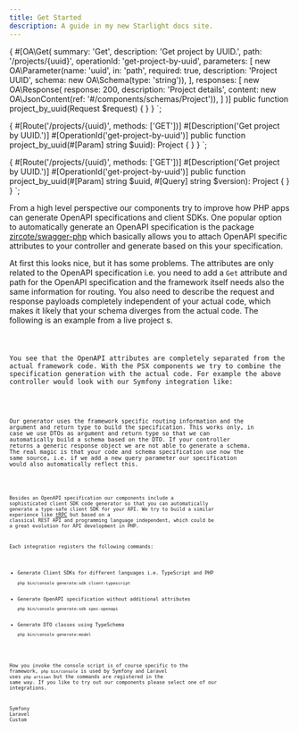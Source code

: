 ```yaml
---
title: Get Started
description: A guide in my new Starlight docs site.
---
```



{
    #[OA\Get(
        summary: 'Get',
        description: 'Get project by UUID.',
        path: '/projects/{uuid}',
        operationId: 'get-project-by-uuid',
        parameters: [
            new OA\Parameter(name: 'uuid', in: 'path', required: true, description: 'Project UUID', schema: new OA\Schema(type: 'string')),
        ],
        responses: [
            new OA\Response(
                response: 200,
                description: 'Project details',
                content: new OA\JsonContent(ref: '#/components/schemas/Project')),
        ]
    )]
    public function project_by_uuid(Request $request)
    {
    }
}
`;

{
    #[Route('/projects/{uuid}', methods: ['GET'])]
    #[Description('Get project by UUID.')]
    #[OperationId('get-project-by-uuid')]
    public function project_by_uuid(#[Param] string $uuid): Project
    {
    }
}
`;

{
    #[Route('/projects/{uuid}', methods: ['GET'])]
    #[Description('Get project by UUID.')]
    #[OperationId('get-project-by-uuid')]
    public function project_by_uuid(#[Param] string $uuid, #[Query] string $version): Project
    {
    }
}
`;

From a high level perspective our components try to improve how PHP apps
can generate OpenAPI specifications and client SDKs. One popular option
to automatically generate an OpenAPI specification is the package
[zircote/swagger-php](https://github.com/zircote/swagger-php) which basically allows
you to attach OpenAPI specific attributes to your controller and generate based on
this your specification.

At first this looks nice, but it has some problems. The attributes are only related
to the OpenAPI specification i.e. you need to add a `Get` attribute and path for the
OpenAPI specification and the framework itself needs also the same information for routing.
You also need to describe the request and response payloads completely independent
of your actual code, which makes it likely that your schema diverges from the
actual code. The following is an example from a live project s.

<Code code={old_controller} lang="php" title="Controller" />

You see that the OpenAPI attributes are completely separated from the actual framework
code. With the PSX components we try to combine the specification generation with the actual
code. For example the above controller would look with our Symfony integration
like:

<Code code={new_controller} lang="php" title="Controller" />

Our generator uses the framework specific routing information and the argument
and return type to build the specification. This works only, in case we use DTOs as argument
and return type so that we can automatically build a schema based on the DTO.
If your controller returns a generic response object we are not able to generate a schema.
The real magic is that your code and schema specification use now the same source, i.e. if
we add a new query parameter our specification would also automatically reflect this.

<Code code={new_controller_query} lang="php" title="Controller" mark="$version" />

Besides an OpenAPI specification our components include a sophisticated client SDK code
generator so that you can automatically generate a type-safe client SDK for your API.
We try to build a similar experience like [tRPC](https://trpc.io/) but based
on a classical REST API and programming language independent, which could be a
great evolution for API development in PHP.

Each integration registers the following commands:

* Generate Client SDKs for different languages i.e. TypeScript and PHP
  ```
  php bin/console generate:sdk client-typescript
  ```
* Generate OpenAPI specification without additional attributes
  ```
  php bin/console generate:sdk spec-openapi
  ```
* Generate DTO classes using TypeSchema
  ```
  php bin/console generate:model
  ```

How you invoke the console script is of course specific to the framework, `php bin/console`
is used by Symfony and Laravel uses `php artisan` but the commands are registered in the same
way. If you like to try out our components please select one of our integrations.

<LinkButton href="/integration/symfony" variant="secondary">Symfony</LinkButton>
<LinkButton href="/integration/laravel" variant="secondary">Laravel</LinkButton>
<LinkButton href="/integration/custom" variant="secondary">Custom</LinkButton>

